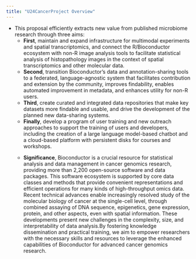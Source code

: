 ```yaml
---
title: "U24CancerProject Overview"
---
```


- This proposal efficiently extracts new value from published microbiome research through three aims:
    - **First**, maintain and expand infrastructure for multimodal experiments and spatial transcriptomics, and connect the R/Bioconductor ecosystem with non-R image analysis tools to facilitate statistical analysis of histopathology images in the context of spatial transcriptomics and other molecular data.
    - **Second**, transition Bioconductor’s data and annotation-sharing tools to a federated, language-agnostic system that facilitates contribution and extension by the community, improves findability, enables automated improvement in metadata, and enhances utility for non-R users.
    - **Third**, create curated and integrated data repositories that make key datasets more findable and usable, and drive the development of the planned new data-sharing systems.
    - **Finally**, develop a program of user training and new outreach approaches to support the training of users and developers, including the creation of a large language model-based chatbot and a cloud-based platform with persistent disks for courses and workshops.
    - **Significance**, Bioconductor is a crucial resource for statistical analysis and data management in cancer genomics research, providing more than 2,200 open-source software and data packages. This software ecosystem is supported by core data classes and methods that provide convenient representations and efficient operations for many kinds of high-throughput omics data. Recent technical advances enable increasingly resolved study of the molecular biology of cancer at the single-cell level, through combined assaying of DNA sequence, epigenetics, gene expression, protein, and other aspects, even with spatial information. These developments present new challenges in the complexity, size, and interpretability of data analysis.By fostering knowledge dissemination and practical training, we aim to empower researchers with the necessary skills and resources to leverage the enhanced capabilities of Bioconductor for advanced cancer genomics research.
~                            
